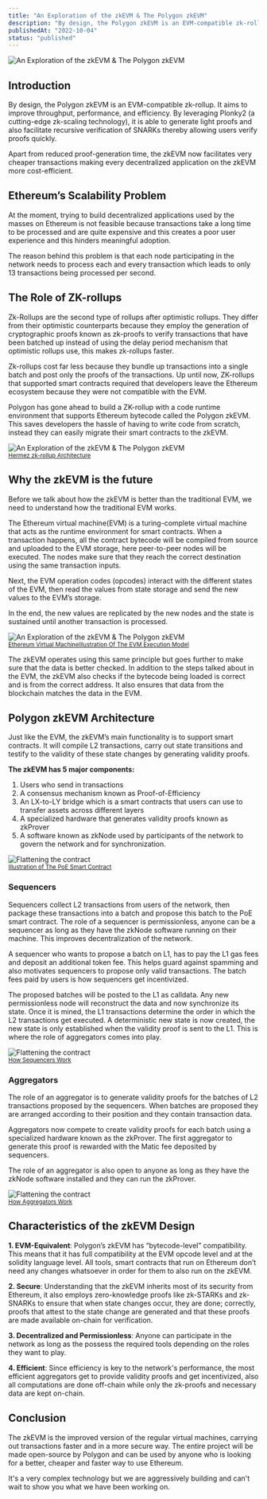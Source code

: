 ```yaml
---
title: "An Exploration of the zkEVM & The Polygon zkEVM"
description: "By design, the Polygon zkEVM is an EVM-compatible zk-rollup. It aims to improve throughput, performance, and efficiency."
publishedAt: "2022-10-04"
status: "published"
---
```


<div className="flex justify-center">
  <Img
    src="https://i.ibb.co/Y0v7nwT/poly2.png"
    alt="An Exploration of the zkEVM & The Polygon zkEVM"
    width={300}
    height={200}
  />
</div>

## Introduction

By design, the Polygon zkEVM is an EVM-compatible zk-rollup. It aims to improve throughput, performance, and efficiency. By leveraging Plonky2 (a cutting-edge zk-scaling technology), it is able to generate light proofs and also facilitate recursive verification of SNARKs thereby allowing users verify proofs quickly.

Apart from reduced proof-generation time, the zkEVM now facilitates very cheaper transactions making every decentralized application on the zkEVM more cost-efficient.

## Ethereum’s Scalability Problem

At the moment, trying to build decentralized applications used by the masses on Ethereum is not feasible because transactions take a long time to be processed and are quite expensive and this creates a poor user experience and this hinders meaningful adoption.

The reason behind this problem is that each node participating in the network needs to process each and every transaction which leads to only 13 transactions being processed per second.

## The Role of ZK-rollups

Zk-Rollups are the second type of rollups after optimistic rollups. They differ from their optimistic counterparts because they employ the generation of cryptographic proofs known as zk-proofs to verify transactions that have been batched up instead of using the delay period mechanism that optimistic rollups use, this makes zk-rollups faster.

Zk-rollups cost far less because they bundle up transactions into a single batch and post only the proofs of the transactions. Up until now, ZK-rollups that supported smart contracts required that developers leave the Ethereum ecosystem because they were not compatible with the EVM.

Polygon has gone ahead to build a ZK-rollup with a code runtime environment that supports Ethereum bytecode called the Polygon zkEVM. This saves developers the hassle of having to write code from scratch, instead they can easily migrate their smart contracts to the zkEVM.

<div className="flex justify-center">
  <Img
    src="https://i.ibb.co/hyjX19m/images-40.jpg"
    alt="An Exploration of the zkEVM & The Polygon zkEVM"
    width={300}
    height={200}
  />
</div>
<small>
  <a href="https://blog.pantherprotocol.io/zk-rollup-projects-inner-workings-importance-analysis/amp/">
    Hermez zk-rollup Architecture
  </a>
</small>

## Why the zkEVM is the future

Before we talk about how the zkEVM is better than the traditional EVM, we need to understand how the traditional EVM works.

The Ethereum virtual machine(EVM) is a turing-complete virtual machine that acts as the runtime environment for smart contracts. When a transaction happens, all the contract bytecode will be compiled from source and uploaded to the EVM storage, here peer-to-peer nodes will be executed. The nodes make sure that they reach the correct destination using the same transaction inputs.

Next, the EVM operation codes (opcodes) interact with the different states of the EVM, then read the values from state storage and send the new values to the EVM’s storage.

In the end, the new values are replicated by the new nodes and the state is sustained until another transaction is processed.

<div className="flex justify-center">
  <Img
    src="https://i.ibb.co/WW0HD8M/images-1.png"
    alt="An Exploration of the zkEVM & The Polygon zkEVM"
    width={300}
    height={200}
  />
</div>
<small>
  <a href="https://hackernoon.com/getting-deep-into-evm-how-ethereum-works-backstage-ac7efa1f0015">
    Ethereum Virtual MachineIllustration Of The EVM Execution Model
  </a>
</small>

The zkEVM operates using this same principle but goes further to make sure that the data is better checked. In addition to the steps talked about in the EVM, the zkEVM also checks if the bytecode being loaded is correct and is from the correct address. It also ensures that data from the blockchain matches the data in the EVM.

## Polygon zkEVM Architecture

Just like the EVM, the zkEVM’s main functionality is to support smart contracts. It will compile L2 transactions, carry out state transitions and testify to the validity of these state changes by generating validity proofs.

**The zkEVM has 5 major components:**

1. Users who send in transactions
2. A consensus mechanism known as Proof-of-Efficiency
3. An LX-to-LY bridge which is a smart contracts that users can use to transfer assets across different layers
4. A specialized hardware that generates validity proofs known as zkProver
5. A software known as zkNode used by participants of the network to govern the network and for synchronization.

<div className="flex justify-center">
  <Img
    src="https://i.ibb.co/80ZNzyG/fig-simple-poe.png"
    alt="Flattening the contract"
    width={300}
    height={200}
  />
</div>
<small>
  <a href="https://wiki.polygon.technology/docs/hermez/zkEVM-Architectural-Overview/">
    Illustration of The PoE Smart Contract
  </a>
</small>

### Sequencers

Sequencers collect L2 transactions from users of the network, then package these transactions into a batch and propose this batch to the PoE smart contract. The role of a sequencer is permissionless, anyone can be a sequencer as long as they have the zkNode software running on their machine. This improves decentralization of the network.

A sequencer who wants to propose a batch on L1, has to pay the L1 gas fees and deposit an additional token fee. This helps guard against spamming and also motivates sequencers to propose only valid transactions. The batch fees paid by users is how sequencers get incentivized.

The proposed batches will be posted to the L1 as calldata. Any new permissionless node will reconstruct the data and now synchronize its state. Once it is mined, the L1 transactions determine the order in which the L2 transactions get executed. A deterministic new state is now created, the new state is only established when the validity proof is sent to the L1. This is where the role of aggregators comes into play.

<div className="flex justify-center">
  <Img
    src="https://i.ibb.co/q5C6WCk/png-20220911-144628-0000.png"
    alt="Flattening the contract"
    width={300}
    height={200}
  />
</div>
<small>
  <a href="https://ethresear.ch/t/proof-of-efficiency-a-new-consensus-mechanism-for-zk-rollups/11988">
    How Sequencers Work
  </a>
</small>

### Aggregators

The role of an aggregator is to generate validity proofs for the batches of L2 transactions proposed by the sequencers. When batches are proposed they are arranged according to their position and they contain transaction data.

Aggregators now compete to create validity proofs for each batch using a specialized hardware known as the zkProver. The first aggregator to generate this proof is rewarded with the Matic fee deposited by sequencers.

The role of an aggregator is also open to anyone as long as they have the zkNode software installed and they can run the zkProver.

<div className="flex justify-center">
  <Img
    src="https://i.ibb.co/syX6vXM/png-20220911-145742-0000.png"
    alt="Flattening the contract"
    width={300}
    height={200}
  />
</div>
<small>
  <a href="https://ethresear.ch/t/proof-of-efficiency-a-new-consensus-mechanism-for-zk-rollups/11988">
    How Aggregators Work
  </a>
</small>

## Characteristics of the zkEVM Design

**1. EVM-Equivalent**: Polygon’s zkEVM has “bytecode-level” compatibility. This means that it has full compatibility at the EVM opcode level and at the solidity language level. All tools, smart contracts that run on Ethereum don’t need any changes whatsoever in order for them to also run on the zkEVM.

**2. Secure**: Understanding that the zkEVM inherits most of its security from Ethereum, it also employs zero-knowledge proofs like zk-STARKs and zk-SNARKs to ensure that when state changes occur, they are done; correctly, proofs that attest to the state change are generated and that these proofs are made available on-chain for verification.

**3. Decentralized and Permissionless**: Anyone can participate in the network as long as the possess the required tools depending on the roles they want to play.

**4. Efficient**: Since efficiency is key to the network's performance, the most efficient aggregators get to provide validity proofs and get incentivized, also all computations are done off-chain while only the zk-proofs and necessary data are kept on-chain.

## Conclusion

The zkEVM is the improved version of the regular virtual machines, carrying out transactions faster and in a more secure way. The entire project will be made open-source by Polygon and can be used by anyone who is looking for a better, cheaper and faster way to use Ethereum.

It's a very complex technology but we are aggressively building and can't wait to show you what we have been working on.
